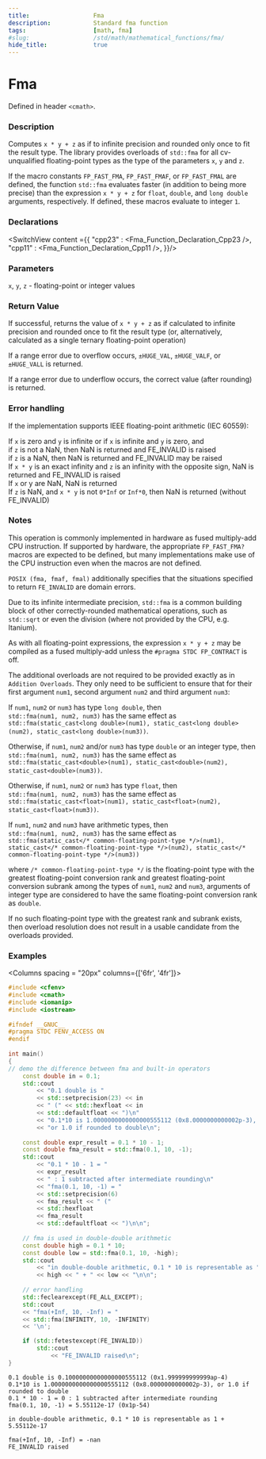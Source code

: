 ```yaml
---
title:                  Fma
description:            Standard fma function
tags:                   [math, fma]
#slug:                  /std/math/mathematical_functions/fma/
hide_title:             true
---
```





# Fma

Defined in header `<cmath>`.

### Description

Computes `x * y + z` as if to infinite precision and rounded only once to fit the result type. 
The library provides overloads of `std::fma` for all cv-unqualified floating-point types as the type of the parameters `x`, `y` and `z`.

 If the macro constants `FP_FAST_FMA`, `FP_FAST_FMAF`, or `FP_FAST_FMAL` are defined, the function `std::fma` evaluates faster (in addition to being more precise) 
 than the expression `x * y + z` for `float`, `double`, and `long double` arguments, respectively. If defined, these macros evaluate to integer `1`.

### Declarations

<SwitchView content ={{
    "cpp23" : <Fma_Function_Declaration_Cpp23 />,
    "cpp11" : <Fma_Function_Declaration_Cpp11 />,
}}/>

### Parameters

`x`, `y`, `z` - floating-point or integer values


### Return Value

If successful, returns the value of `x * y + z` as if calculated to infinite precision and rounded once to fit the result type 
(or, alternatively, calculated as a single ternary floating-point operation)

If a range error due to overflow occurs, `±HUGE_VAL`, `±HUGE_VALF`, or `±HUGE_VALL` is returned.

If a range error due to underflow occurs, the correct value (after rounding) is returned.


### Error handling

If the implementation supports IEEE floating-point arithmetic (IEC 60559):

If `x` is zero and `y` is infinite or if `x` is infinite and `y` is zero, and <br/>
if `z` is not a NaN, then NaN is returned and FE_INVALID is raised<br/>
if `z` is a NaN, then NaN is returned and FE_INVALID may be raised<br/>
If `x * y` is an exact infinity and `z` is an infinity with the opposite sign, NaN is returned and FE_INVALID is raised<br/>
If `x` or y are NaN, NaN is returned<br/>
If `z` is NaN, and `x * y` is not `0*Inf` or `Inf*0`, then NaN is returned (without FE_INVALID)<br/>

### Notes

This operation is commonly implemented in hardware as fused multiply-add CPU instruction. If supported by hardware, the appropriate `FP_FAST_FMA?` 
macros are expected to be defined, but many implementations make use of the CPU instruction even when the macros are not defined.

`POSIX (fma, fmaf, fmal)` additionally specifies that the situations specified to return `FE_INVALID` are domain errors.

Due to its infinite intermediate precision, `std::fma` is a common building block of other correctly-rounded mathematical operations, 
such as `std::sqrt` or even the division (where not provided by the CPU, e.g. Itanium).

As with all floating-point expressions, the expression `x * y + z` may be compiled as a fused multiply-add unless the `#pragma STDC FP_CONTRACT` is off.

The additional overloads are not required to be provided exactly as in `Addition Overloads`. They only need to be sufficient to ensure that for their first argument `num1`, 
second argument `num2` and third argument `num3`:

If `num1`, `num2` or `num3` has type `long double`, then <br/>
`std::fma(num1, num2, num3)` has the same effect as <br/>
`std::fma(static_cast<long double>(num1), static_cast<long double>(num2), static_cast<long double>(num3))`.

Otherwise, if `num1`, `num2` and/or `num3` has type `double` or an integer type, then <br/>
`std::fma(num1, num2, num3)` has the same effect as <br/>
`std::fma(static_cast<double>(num1), static_cast<double>(num2), static_cast<double>(num3))`.

Otherwise, if `num1`, `num2` or `num3` has type `float`, then <br/>
`std::fma(num1, num2, num3)` has the same effect as <br/>
`std::fma(static_cast<float>(num1), static_cast<float>(num2), static_cast<float>(num3))`.

If `num1`, `num2` and `num3` have arithmetic types, then <br/>
`std::fma(num1, num2, num3)` has the same effect as <br/>
`std::fma(static_cast</* common-floating-point-type */>(num1), static_cast</* common-floating-point-type */>(num2), static_cast</* common-floating-point-type */>(num3))` 

where `/* common-floating-point-type */` is the floating-point type with the greatest floating-point conversion rank and greatest 
floating-point conversion subrank among the types of `num1`, `num2` and `num3`, 
arguments of integer type are considered to have the same floating-point conversion rank as `double`.

If no such floating-point type with the greatest rank and subrank exists, then overload resolution does not result in a usable candidate from the overloads provided.


### Examples

<Columns spacing = "20px" columns={['6fr', '4fr']}>
<div>

```cpp
#include <cfenv>
#include <cmath>
#include <iomanip>
#include <iostream>
 
#ifndef __GNUC__
#pragma STDC FENV_ACCESS ON
#endif
 
int main()
{
// demo the difference between fma and built-in operators
    const double in = 0.1;
    std::cout 
        << "0.1 double is " 
        << std::setprecision(23) << in
        << " (" << std::hexfloat << in 
        << std::defaultfloat << ")\n"
        << "0.1*10 is 1.0000000000000000555112 (0x8.0000000000002p-3), "
        << "or 1.0 if rounded to double\n";
 
    const double expr_result = 0.1 * 10 - 1;
    const double fma_result = std::fma(0.1, 10, -1);
    std::cout
        << "0.1 * 10 - 1 = " 
        << expr_result
        << " : 1 subtracted after intermediate rounding\n"
        << "fma(0.1, 10, -1) = " 
        << std::setprecision(6) 
        << fma_result << " ("
        << std::hexfloat 
        << fma_result 
        << std::defaultfloat << ")\n\n";
 
    // fma is used in double-double arithmetic
    const double high = 0.1 * 10;
    const double low = std::fma(0.1, 10, -high);
    std::cout 
        << "in double-double arithmetic, 0.1 * 10 is representable as "
        << high << " + " << low << "\n\n";
 
    // error handling 
    std::feclearexcept(FE_ALL_EXCEPT);
    std::cout
    << "fma(+Inf, 10, -Inf) = " 
    << std::fma(INFINITY, 10, -INFINITY) 
    << '\n';

    if (std::fetestexcept(FE_INVALID))
        std::cout 
            << "FE_INVALID raised\n";
}
```

</div>


<div>

```plaintext title="Possible Result"
0.1 double is 0.10000000000000000555112 (0x1.999999999999ap-4)
0.1*10 is 1.0000000000000000555112 (0x8.0000000000002p-3), or 1.0 if rounded to double
0.1 * 10 - 1 = 0 : 1 subtracted after intermediate rounding
fma(0.1, 10, -1) = 5.55112e-17 (0x1p-54)
 
in double-double arithmetic, 0.1 * 10 is representable as 1 + 5.55112e-17
 
fma(+Inf, 10, -Inf) = -nan
FE_INVALID raised
```


</div>
</Columns>

